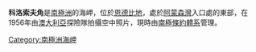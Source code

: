 {{coord|66|29|S|50|16|E|source:GNIS|display=title}}

'''科洛索夫角'''是[[南極洲|南極洲]]的海岬，位於[[恩德比地|恩德比地]]，處於[[阿蒙森灣_(南極洲)|阿蒙森灣]]入口處的東部，在1956年由[[澳大利亞|澳大利亞]]探險隊拍攝空中照片，現時由[[南極條約體系|南極條約體系]]管理。

{{Antarctica-geo-stub}}
[[Category:南極洲海岬|Category:南極洲海岬]]